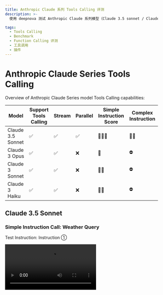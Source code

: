```yaml
---
title: Anthropic Claude 系列 Tools Calling 评测
description: >-
  使用 deepnova 测试 Anthropic Claude 系列模型（Claude 3.5 sonnet / Claude 3 Opus / Claude 3 haiku） 的工具调用（Function Calling）能力，并展现评测结果

tags:
  - Tools Calling
  - Benchmark
  - Function Calling 评测
  - 工具调用
  - 插件
---
```


# Anthropic Claude Series Tools Calling

Overview of Anthropic Claude Series model Tools Calling capabilities:

| Model             | Support Tools Calling | Stream | Parallel | Simple Instruction Score | Complex Instruction |
| ----------------- | --------------------- | ------ | -------- | ------------------------ | ------------------- |
| Claude 3.5 Sonnet | ✅                     | ✅      | ✅        | 🌟🌟🌟                   | 🌟🌟                |
| Claude 3 Opus     | ✅                     | ✅      | ❌        | 🌟                       | ⛔️                  |
| Claude 3 Sonnet   | ✅                     | ✅      | ❌        | 🌟🌟                     | ⛔️                  |
| Claude 3 Haiku    | ✅                     | ✅      | ❌        | 🌟🌟                     | ⛔️                  |

## Claude 3.5 Sonnet

### Simple Instruction Call: Weather Query

Test Instruction: Instruction ①

<Video src="https://github.com/lobehub/lobe-chat/assets/28616219/42a6980c-ea2a-44fd-b61f-a7989827f5a5" />

<Image alt="Claude 3.5 Sonnet Tools Calling for Simple Instruction" src="https://github.com/lobehub/lobe-chat/assets/28616219/71146b75-2c73-48c3-9688-1d8814d2a791" />

<details>
  <summary>Tools Calling Raw Output:</summary>

  ```yml
  ```
</details>

### Complex Instruction Call: Literary Map

Test Instruction: Instruction ②

<Video src="https://github.com/lobehub/lobe-chat/assets/28616219/a9a40899-d5f3-4ef2-aa08-922751b05ca6" />

From the above video:

1. Sonnet 3.5 supports Stream Tools Calling and Parallel Tools Calling;
2. In Stream Tools Calling, it is observed that creating long sentences will cause a delay (as seen in the Tools Calling raw output `[chunk 40]` and `[chunk 41]` with a delay of 6s). Therefore, there will be a relatively long waiting time at the beginning stage of Tools Calling.

<Image alt="Claude 3.5 Sonnet Tools Calling for Complex Instruction" src="https://github.com/lobehub/lobe-chat/assets/28616219/23e2d7e5-a6f3-4f4c-9c6a-5651f35a5910" />

<details>
  <summary>Tools Calling Raw Output:</summary>

  ```yml
  ```
</details>

## Claude 3 Opus

### Simple Instruction Call: Weather Query

Test Instruction: Instruction ①

<Video src="https://github.com/lobehub/lobe-chat/assets/28616219/0e120fa2-8410-4552-a947-5ab7a91d994d" />

From the above video:

1. Claude 3 Opus outputs a `<thinking>` tag at the beginning of Tools Calling, which is not very helpful for users and consumes more tokens;
2. Opus triggers Tools Calling twice, indicating that it does not support Parallel Tools Calling;
3. The raw output of Tools Calling shows that Opus also supports Stream Tools Calling.

<Image alt="Claude 3 Opus Tools Calling for Simple Instruction" src="https://github.com/lobehub/lobe-chat/assets/28616219/fa2f89bc-b9d5-43e3-a15e-1e79174d002c" />

<details>
  <summary>Tools Calling Raw Output:</summary>
</details>

### Complex Instruction Call: Literary Map

Test Instruction: Instruction ②

<Video src="https://github.com/lobehub/lobe-chat/assets/28616219/b2dc8cd9-2582-43fe-9121-29c20a1cdc7b" />

From the above video:

1. Combining with simple tasks, Opus will always output a `<thinking>` tag, which significantly impacts the user experience;
2. Opus outputs the prompts field as a string instead of an array, causing an error and preventing the plugin from being called correctly.

<Image alt="Claude 3 Opus Tools Calling for Complex Instruction" src="https://github.com/lobehub/lobe-chat/assets/28616219/1eee785d-932f-4320-845e-eed0bee4b1ae" />

<details>
  <summary>Tools Calling Raw Output:</summary>
</details>

## Claude 3 Sonnet

### Simple Instruction Call: Weather Query

Test Instruction: Instruction ①

<Video src="https://github.com/lobehub/lobe-chat/assets/28616219/600becd5-7f12-4a9a-86c7-e5cca0db6b1b" />

From the above video, it can be seen that Claude 3 Sonnet triggers Tools Calling twice, indicating that it does not support Parallel Tools Calling.

<Image alt="Claude 3 Sonnet Tools Calling for Simple Instruction" src="https://github.com/lobehub/lobe-chat/assets/28616219/e82f5c69-7607-488f-8c10-0482fb380c6c" />

<details>
  <summary>Tools Calling Raw Output:</summary>
</details>

### Complex Instruction Call: Literary Map

Test Instruction: Instruction ②

<Video src="https://github.com/lobehub/lobe-chat/assets/28616219/c150aa5f-36bc-40f2-a779-9c4fdcf2cd4c" />

From the above video, it can be seen that Sonnet 3 fails in the complex instruction call. The error is due to prompts being expected as an array but generated as a string.

<Image alt="Claude 3.5 Sonnet Tools Calling for Complex Instruction" src="https://github.com/lobehub/lobe-chat/assets/28616219/b7d84e26-920d-4a82-8798-1b1060ebb341" />

<details>
  <summary>Tools Calling Raw Output:</summary>
</details>

## Claude 3 Haiku

<Video src="https://github.com/lobehub/lobe-chat/assets/28616219/02b3e872-735a-4928-8245-a90786acea8b" />

From the above video:

1. Claude 3 Haiku triggers Tools Calling twice, indicating that it also does not support Parallel Tools Calling;
2. Haiku does not provide a good response and directly calls the tool;

<Image alt="Claude 3 Haiku Tools Calling for Simple Instruction" src="https://github.com/lobehub/lobe-chat/assets/28616219/9081b586-cf43-440f-8ef8-1de5d8658694" />

### Complex Instruction Call: Literary Map

Test Instruction: Instruction ②

<Video src="https://github.com/lobehub/lobe-chat/assets/28616219/d1e3f804-0b89-4b90-9d78-69aee0db1c4d" />

From the above video, it can be seen that Haiku 3 also fails in the complex instruction call. The error is the same as prompts generating a string instead of an array.

<Image alt="Claude 3 Haiku Tools Calling for Complex Instruction" src="https://github.com/lobehub/lobe-chat/assets/28616219/cde80220-4615-43bb-934f-35fe0de88754" />

<details>
  <summary>Tools Calling Raw Output:</summary>
</details>
